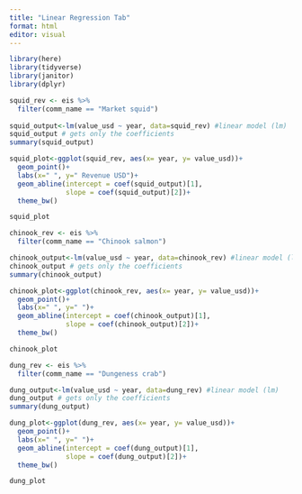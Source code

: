 ```yaml
---
title: "Linear Regression Tab"
format: html
editor: visual
---
```


```r
library(here)
library(tidyverse)
library(janitor)
library(dplyr)
```

```r
squid_rev <- eis %>% 
  filter(comm_name == "Market squid")
  
squid_output<-lm(value_usd ~ year, data=squid_rev) #linear model (lm) 
squid_output # gets only the coefficients
summary(squid_output)  


```
```r
squid_plot<-ggplot(squid_rev, aes(x= year, y= value_usd))+
  geom_point()+
  labs(x=" ", y=" Revenue USD")+
  geom_abline(intercept = coef(squid_output)[1], 
              slope = coef(squid_output)[2])+
  theme_bw()

squid_plot
```





```r
chinook_rev <- eis %>% 
  filter(comm_name == "Chinook salmon")

chinook_output<-lm(value_usd ~ year, data=chinook_rev) #linear model (lm) 
chinook_output # gets only the coefficients
summary(chinook_output)
```


```r
chinook_plot<-ggplot(chinook_rev, aes(x= year, y= value_usd))+
  geom_point()+
  labs(x=" ", y=" ")+
  geom_abline(intercept = coef(chinook_output)[1], 
              slope = coef(chinook_output)[2])+
  theme_bw()

chinook_plot
```

```r
dung_rev <- eis %>% 
  filter(comm_name == "Dungeness crab")

dung_output<-lm(value_usd ~ year, data=dung_rev) #linear model (lm) 
dung_output # gets only the coefficients
summary(dung_output)
```
```r
dung_plot<-ggplot(dung_rev, aes(x= year, y= value_usd))+
  geom_point()+
  labs(x=" ", y=" ")+
  geom_abline(intercept = coef(dung_output)[1], 
              slope = coef(dung_output)[2])+
  theme_bw()

dung_plot
```

